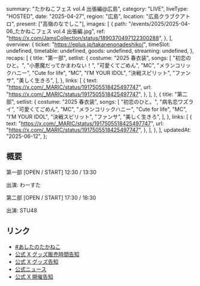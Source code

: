   summary: "たかねこフェス vol.4 出張編@広島",
  category: "LIVE",
  liveType: "HOSTED",
  date: "2025-04-27",
  region: "広島",
  location: "広島クラブクアトロ",
  present: ["高嶺のなでしこ"],
  images: [
    {
      path: "/events/2025/2025-04-06_たかねこフェス vol.4 出張編.jpg",
      ref: "https://x.com/JamsCollection/status/1890370497122300288",
    },
  ],
  overview: {
    ticket: "https://eplus.jp/takanenonadeshiko/",
    timeSlot: undefined,
    timetable: undefined,
    goods: undefined,
    streaming: undefined,
  },
  recaps: [
    {
      title: "第一部",
      setlist: {
        costume: "2025 春衣装",
        songs: [
          "初恋のひと。",
          "小悪魔だってかまわない！",
          "可愛くてごめん",
          "MC",
          "メランコリックハニー",
          "Cute for life",
          "MC",
          "I’M YOUR IDOL",
          "決戦スピリット",
          "ファンサ",
          "美しく生きろ",
        ],
      },
      links: [
        {
          text: "https://x.com/_MARIC/status/1917505518425497747",
          url: "https://x.com/_MARIC/status/1917505518425497747",
        },
      ],
    },
    {
      title: "第二部",
      setlist: {
        costume: "2025 春衣装",
        songs: [
          "初恋のひと。",
          "病名恋ワズライ",
          "可愛くてごめん",
          "MC",
          "メランコリックハニー",
          "Cute for life",
          "MC",
          "I’M YOUR IDOL",
          "決戦スピリット",
          "ファンサ",
          "美しく生きろ",
        ],
      },
      links: [
        {
          text: "https://x.com/_MARIC/status/1917505518425497747",
          url: "https://x.com/_MARIC/status/1917505518425497747",
        },
      ],
    },
  ],
  updatedAt: "2025-06-12",
};

## 概要

第一部 [OPEN / START] 12:30 / 13:30

出演: わーすた

第二部 [OPEN / START] 17:30 / 18:30

出演: STU48

## リンク

- [#あしたのたかねこ](https://x.com/takanenofficial/status/1916110129004527856)
- [公式 X グッズ販売時間告知](https://x.com/takanenofficial/status/1916092407524757953)
- [公式 X グッズ告知](https://x.com/takanenofficial/status/1908444525334585657)
- [公式ニュース](https://takanenonadeshiko.jp/?p=3362)
- [公式 X 開催告知](https://x.com/takanenofficial/status/1866754911347892258)
